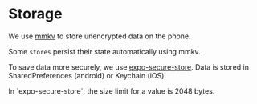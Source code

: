 # Storage

We use [mmkv](https://github.com/mrousavy/react-native-mmkv) to store unencrypted data on the phone.

Some `stores` persist their state automatically using mmkv.

To save data more securely, we use [expo-secure-store](https://docs.expo.dev/versions/latest/sdk/securestore/).
Data is stored in SharedPreferences (android) or Keychain (iOS).


<Callout>
  In `expo-secure-store`, the size limit for a value is 2048 bytes.
</Callout>
